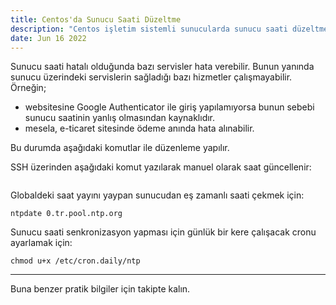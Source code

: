 ```yaml
---
title: Centos'da Sunucu Saati Düzeltme
description: "Centos işletim sistemli sunucularda sunucu saati düzeltmek için SSH üzerinden bir takım komutlar çalıştırabilirsiniz."
date: Jun 16 2022
---
```


Sunucu saati hatalı olduğunda bazı servisler hata verebilir. Bunun yanında sunucu üzerindeki servislerin sağladığı bazı hizmetler çalışmayabilir. Örneğin; 

* websitesine Google Authenticator ile giriş yapılamıyorsa bunun sebebi sunucu saatinin yanlış olmasından kaynaklıdır.
* mesela, e-ticaret sitesinde ödeme anında hata alınabilir.

Bu durumda aşağıdaki komutlar ile düzenleme yapılır.

SSH üzerinden aşağıdaki komut yazılarak manuel olarak saat güncellenir:

```date -s "anlık saat"
```

Globaldeki saat yayını yaypan sunucudan eş zamanlı saati çekmek için:

```yum install ntpdate
ntpdate 0.tr.pool.ntp.org
```

Sunucu saati senkronizasyon yapması için günlük bir kere çalışacak cronu ayarlamak için:

```echo "/usr/sbin/ntpdate tr.pool.ntp.org" > /etc/cron.daily/ntp
chmod u+x /etc/cron.daily/ntp
```

* * * 
Buna benzer pratik bilgiler için takipte kalın.

